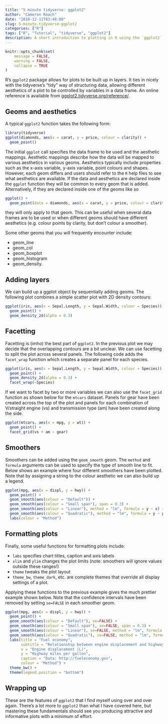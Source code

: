 ```yaml
---
title: "5 minute tidyverse: ggplot2"
author: "Cameron Roach"
date: "2018-12-11T03:48:00"
slug: 5-minute-tidyverse-ggplot2
categories: ["R"]
tags: ["R", "Tutorial", "tidyverse", "ggplot2"]
description: A short introduction to plotting in R using the `ggplot2` package.
---
```


```r
knitr::opts_chunk$set(
	message = FALSE,
	warning = FALSE,
	collapse = TRUE
)
```


R's `ggplot2` package allows for plots to be built up in layers. It ties in nicely with the tidyverse's "tidy" way of structuring data, allowing different aesthetics of a plot to be controlled by variables in a data frame. An online reference is available from [ggplot2.tidyverse.org/reference/](https://ggplot2.tidyverse.org/reference/).


## Geoms and aesthetics

A typical `ggplot2` function takes the following form:

```r
library(tidyverse)
ggplot(diamonds, aes(x = carat, y = price, colour = clarity)) +
  geom_point()
```

The initial `ggplot` call specifies the data frame to be used and the aesthetic mappings. Aesthetic mappings describe how the data will be mapped to various aesthetics in various geoms. Aesthetics typically include properties such as the x-axis variable, y-axis variable, point colours and shapes. However, each geom differs and users should refer to the `R` help files to see what aesthetics are available. If the data and aesthetics are declared inside the `ggplot` function they will be common to every geom that is added. Alternatively, if they are declared inside one of the geoms like so

```r
ggplot() +
  geom_point(data = diamonds, aes(x = carat, y = price, colour = clarity))
```

they will only apply to that geom. This can be useful when several data frames are to be used or when different geoms should have different aesthetics (e.g. colour points by clarity, but don't colour a smoother).

Some other geoms that you will frequently encounter include:

* geom_line
* geom_col
* geom_boxplot
* geom_histogram
* geom_density.

## Adding layers

We can build up a ggplot object by sequentially adding geoms. The following plot combines a simple scatter plot with 2D density contours:

```r
ggplot(iris, aes(x = Sepal.Length, y = Sepal.Width, colour = Species)) +
  geom_point() +
  geom_density_2d(alpha = 0.3)
```

## Facetting

Facetting is (imho) the best part of `ggplot2`. In the previous plot we may decide that the overlapping contours are a bit unclear. We can use facetting to split the plot across several panels. The following code adds the `facet_wrap` function which creates a separate panel for each species.

```r
ggplot(iris, aes(x = Sepal.Length, y = Sepal.Width, colour = Species)) +
  geom_point() +
  geom_density_2d(alpha = 0.3) +
  facet_wrap(~Species)
```

If we want to facet by two or more variables we can also use the `facet_grid` function as shown below for the `mtcars` dataset. Panels for gear have been created across the top of the plot and panels for each combination of V/straight engine (vs) and transmission type (am) have been created along the side.

```r
ggplot(mtcars, aes(x = mpg, y = wt)) + 
  geom_point() + 
  facet_grid(vs + am ~ gear)
```



## Smoothers

Smoothers can be added using the `geom_smooth` geom. The `method` and `formula` arguments can be used to specify the type of smooth line to fit. Below shows an example where four different smoothers have been plotted. Note that by assigning a string to the colour aesthetic we can also build up a legend.

```r
ggplot(mpg, aes(x = displ, y = hwy)) + 
  geom_point() +
  geom_smooth(aes(colour = "Default")) +
  geom_smooth(aes(colour = "Small span"), span = 0.3) +
  geom_smooth(aes(colour = "Linear"), method = "lm", formula = y ~ x) +
  geom_smooth(aes(colour = "Quadratic"), method = "lm", formula = y ~ poly(x, 2)) +
  labs(colour = "Method")
```


## Formatting plots

Finally, some useful functions for formatting plots include:

* `labs` specifies chart titles, caption and axis labels
* `xlim` and `ylim` changes the plot limits (note: smoothers will ignore values outside these ranges!)
* `theme` tweaks the plot layout
* `theme_bw`, `theme_dark`, etc. are complete themes that override all display settings of a plot.

Applying these functions to the previous example gives the much prettier example shown below. Note that the confidence intervals have been removed by setting `se=FALSE` in each smoother geom.

```r
ggplot(mpg, aes(x = displ, y = hwy)) + 
  geom_point() +
  geom_smooth(aes(colour = "Default"), se=FALSE) +
  geom_smooth(aes(colour = "Small span"), se=FALSE, span = 0.3) +
  geom_smooth(aes(colour = "Linear"), se=FALSE, method = "lm", formula = y ~ x) +
  geom_smooth(aes(colour = "Quadratic"), se=FALSE, method = "lm", formula = y ~ poly(x, 2)) +
  labs(title = "Fuel economy",
       subtitle = "Relationship between engine displacement and highway miles",
       x = "Engine displacement (L)",
       y = "Highway miles per gallon",
       caption = "Data: http://fueleconomy.gov",
       colour = "Method") +
  theme_bw() + 
  theme(legend.position = "bottom")
```


## Wrapping up

These are the features of `ggplot2` that I find myself using over and over again. There's a lot more to `ggplot2` than what I have covered here, but mastering these fundamentals should see you producing attractive and informative plots with a minimum of effort.

